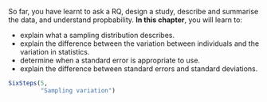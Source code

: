 ::: {.objectivesBox .objectives data-latex="{iconmonstr-target-4-240.png}"}
So far, you have learnt to ask a RQ, design a study, describe and summarise the data, and understand propbability.
**In this chapter**, you will learn to:

* explain what a sampling distribution describes.
* explain the difference between the variation between individuals and the variation in statistics.
* determine when a standard error is appropriate to use.
* explain the difference between standard errors and standard deviations.
:::



```r
SixSteps(5, 
         "Sampling variation")
```